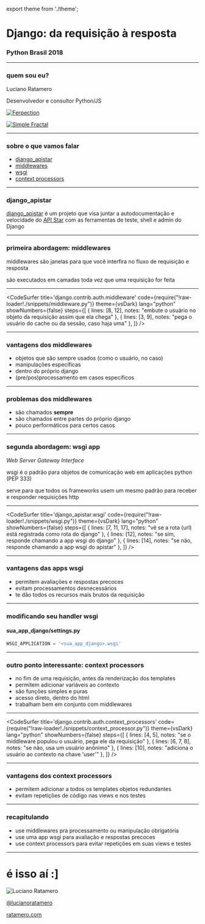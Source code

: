 export theme from './theme';

<Head>
  <title>Django: da requisição à resposta</title>
  <link href="assets/fonts.css" rel="stylesheet" />
</Head>

# Django: da requisição à resposta
### Python Brasil 2018
---
### quem sou eu?

Luciano Ratamero

Desenvolvedor e consultor Python/JS

<a href="https://ferpection.com/" className="company-logo">![Ferpection](assets/ferpection.png)</a>

<a href="https://simplefractal.com/" className="company-logo">![Simple Fractal](assets/simple-fractal.png)</a>

---

### sobre o que vamos falar

- [django_apistar](#3)
- [middlewares](#4)
- [wsgi](#8)
- [context processors](#12)

---

### django_apistar

[django_apistar](https://github.com/lucianoratamero/django_apistar) é um projeto que visa juntar a autodocumentação e velocidade do [API Star](https://github.com/encode/apistar) com as ferramentas de teste, shell e admin do Django

---

### primeira abordagem: middlewares

middlewares são janelas para que você interfira no fluxo de requisição e resposta

são executados em camadas toda vez que uma requisição for feita

---

<CodeSurfer
  title='django.contrib.auth.middleware'
  code={require("!raw-loader!./snippets/middleware.py")}
  theme={vsDark}
  lang="python"
  showNumbers={false}
  steps={[
    { lines: [8, 12], notes: "embute o usuário no objeto da requisição assim que ela chega" },
    { lines: [3, 9], notes: "pega o usuário do cache ou da sessão, caso haja uma" },
  ]}
/>

---

### vantagens dos middlewares

- objetos que são sempre usados (como o usuário, no caso)
- manipulações específicas
- dentro do próprio django
- (pre/pos)processamento em casos específicos

---

### problemas dos middlewares

- são chamados **sempre**
- são chamados entre partes do próprio django
- pouco performáticos para certos casos

---

### segunda abordagem: wsgi app

*Web Server Gateway Interface*

wsgi é o padrão para objetos de comunicação web em aplicações python (PEP 333)

serve para que todos os frameworks usem um mesmo padrão para receber e responder requisições http

---

<CodeSurfer
  title='django_apistar.wsgi'
  code={require("!raw-loader!./snippets/wsgi.py")}
  theme={vsDark}
  lang="python"
  showNumbers={false}
  steps={[
    { lines: [7, 11, 17], notes: "vê se a rota (url) está registrada como rota do django" },
    { lines: [12], notes: "se sim, responde chamando a app wsgi do django" },
    { lines: [14], notes: "se não, responde chamando a app wsgi do apistar" },
  ]}
/>

---

### vantagens das apps wsgi

- permitem avaliações e respostas precoces
- evitam processamentos desnecessários
- te dão todos os recursos mais brutos da requisição

---

### modificando seu handler wsgi

#### sua_app_django/settings.py

```python
WSGI_APPLICATION = '<sua_app_django>.wsgi'
```

---

### outro ponto interessante: context processors

- no fim de uma requisição, antes da renderização dos templates
- permitem adicionar variáveis ao contexto
- são funções simples e puras
- acesso direto, dentro do html
- trabalham bem em conjunto com middlewares

---

<CodeSurfer
  title='django.contrib.auth.context_processors'
  code={require("!raw-loader!./snippets/context_processor.py")}
  theme={vsDark}
  lang="python"
  showNumbers={false}
  steps={[
    { lines: [4, 5], notes: "se o middleware populou o usuário, pega ele da requisição" },
    { lines: [6, 7, 8], notes: "se não, usa um usuário anônimo" },
    { lines: [10], notes: "adiciona o usuário ao contexto na chave 'user'" },
  ]}
/>

---

### vantagens dos context processors

- permitem adicionar a todos os templates objetos redundantes
- evitam repetições de código nas views e nos testes

---

### recapitulando

- use middlewares pra processamento ou manipulação obrigatória
- use uma app wsgi para avaliação e respostas precoces
- use context processors para evitar repetições em suas views e testes

---

# é isso aí :]

![Luciano Ratamero](assets/eu_fb.jpg)

[@lucianoratamero](https://twitter.com/lucianoratamero)

[ratamero.com](https://ratamero.com)

